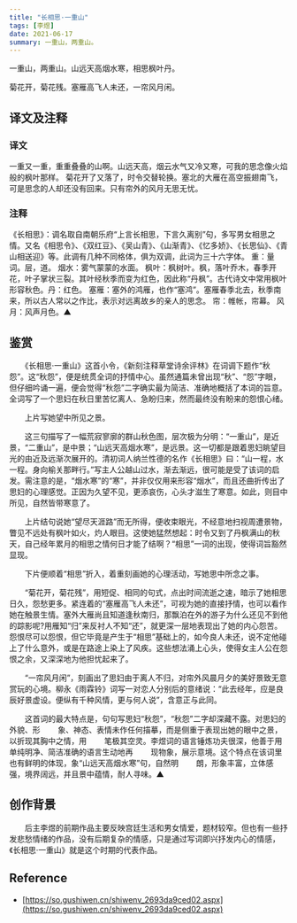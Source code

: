 ```yaml
---
title: "长相思·一重山"
tags: [李煜]
date: 2021-06-17
summary: 一重山，两重山。
---
```


一重山，两重山。山远天高烟水寒，相思枫叶丹。

菊花开，菊花残。塞雁高飞人未还，一帘风月闲。

## 译文及注释

### 译文

一重又一重，重重叠叠的山啊。山远天高，烟云水气又冷又寒，可我的思念像火焰般的枫叶那样。
菊花开了又落了，时令交替轮换。塞北的大雁在高空振翅南飞，可是思念的人却还没有回来。只有帘外的风月无思无忧。

### 注释

《长相思》：调名取自南朝乐府“上言长相思，下言久离别”句，多写男女相思之情。又名《相思令》、《双红豆》、《吴山青》、《山渐青》、《忆多娇》、《长思仙》、《青山相送迎》等。此调有几种不同格体，俱为双调，此词为三十六字体。
重：量词。层，道。
烟水：雾气蒙蒙的水面。
枫叶：枫树叶。枫，落叶乔木，春季开花，叶子掌状三裂。其叶经秋季而变为红色，因此称“丹枫”。古代诗文中常用枫叶形容秋色。丹：红色。
塞雁：塞外的鸿雁，也作“塞鸿”。塞雁春季北去，秋季南来，所以古人常以之作比，表示对远离故乡的亲人的思念。
帘：帷帐，帘幕。
风月：风声月色。▲

## 鉴赏

　　《长相思·一重山》这首小令，《新刻注释草堂诗余评林》在词调下题作“秋怨”。这“秋怨”，便是统贯全词的抒情中心。虽然通篇未曾出现“秋”、“怨”字眼，但仔细吟诵一遍，便会觉得“秋怨”二字确实最为简洁、准确地概括了本词的旨意。 全词写了一个思妇在秋日里苦忆离人、急盼归来，然而最终没有盼来的怨恨心绪。

　　上片写她望中所见之景。

　　这三句描写了一幅荒寂寥廓的群山秋色图，层次极为分明：“一重山”，是近景，“二重山”，是中景；“山远天高烟水寒”，是远景。这一切都是跟着思妇眺望目光的由近及远渐次展开的。清初词人纳兰性德的名作《长相思》曰：“山一程，水一程。身向榆关那畔行。”写主人公越山过水，渐去渐远，很可能是受了该词的启发。需注意的是，“烟水寒”的“寒”，并非仅仅用来形容“烟水”，而且还曲折传出了思妇的心理感觉。正因为久望不见，更添哀伤，心头才滋生了寒意。如此，则目中所见，自然皆带寒意了。

　　上片结句说她“望尽天涯路”而无所得，便收束眼光，不经意地扫视周遭景物，瞥见不远处有枫叶如火，灼人眼目。这使她猛然想起：时令又到了丹枫满山的秋天，自己经年累月的相思之情何日才能了结啊？“相思”一词的出现，使得词旨豁然显现。

　　下片便顺着“相思”折入，着重刻画她的心理活动，写她思中所念之事。

　　“菊花开，菊花残”，用短促、相同的句式，点出时间流逝之速，暗示了她相思日久，怨愁更多。紧连着的“塞雁高飞人未还”，可视为她的直接抒情，也可以看作她在触景生情。塞外大雁尚且知道逢秋南归，那飘泊在外的游子为什么还见不到他的踪影呢?用雁知“归”来反衬人不知“还”，就更深一层地表现出了她的内心怨苦。怨恨尽可以怨恨，但它毕竟是产生于“相思”基础上的，如今良人未还，说不定他碰上了什么意外，或是在路途上染上了风疾。这些想法涌上心头，使得女主人公在怨恨之余，又深深地为他担忧起来了。

　　“一帘风月闲”，刻画出了思妇由于离人不归，对帘外风晨月夕的美好景致无意赏玩的心境。柳永《雨霖铃》词写一对恋人分别后的意绪说：“此去经年，应是良辰好景虚设。便纵有千种风情，更与何人说”，含意正与此同。

　　这首词的最大特点是，句句写思妇“秋怨”，“秋怨”二字却深藏不露。对思妇的外貌、形
　　象、神态、表情未作任何描摹，而是侧重于表现出她的眼中之景，以折现其胸中之情，用
　　笔极其空灵。李煜词的语言锤炼功夫很深，他善于用单纯明净、简洁准确的语言生动地再
　　现物象，展示意境。这个特点在该词里也有鲜明的体现，象“山远天高烟水寒”句，自然明
　　朗，形象丰富，立体感强，境界阔远，并且景中蕴情，耐人寻味。▲

## 创作背景

　　后主李煜的前期作品主要反映宫廷生活和男女情爱，题材较窄。但也有一些抒发悲愁情绪的作品，没有后期复杂的情感，只是通过写词即兴抒发内心的情感，《长相思·一重山》就是这个时期的代表作品。


## Reference

- [https://so.gushiwen.cn/shiwenv_2693da9ced02.aspx](https://so.gushiwen.cn/shiwenv_2693da9ced02.aspx)